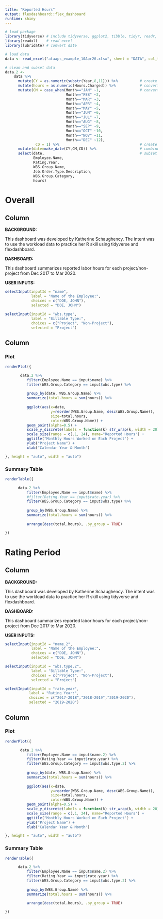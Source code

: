 ---
title: "Reported Hours"
output: flexdashboard::flex_dashboard
runtime: shiny
---

```{r global, include=FALSE}

# load package
library(tidyverse) # include tidyverse, ggplot2, tibble, tidyr, readr, purrr, dplyr, stringr, forcats
library(readxl)    # read excel
library(lubridate) # convert date

# load data
data <- read_excel("ataaps_example_10Apr20.xlsx", sheet = "DATA", col_types = "text")

# clean and subset data
data.2 <-  
    data %>% 
      mutate(CY = as.numeric(substr(Year,8,11))) %>%          # create new variable: CY
      mutate(hours = as.numeric(Hours.Charged)) %>%           # convert hours to numeric
      mutate(CM = case_when(Month=="JAN" ~1,                  # convert month to numeric
                            Month=="FEB" ~2,
                            Month=="MAR" ~3,
                            Month=="APR" ~4,
                            Month=="MAY" ~5,
                            Month=="JUN" ~6,
                            Month=="JUL" ~7,
                            Month=="AUG" ~8,
                            Month=="SEP" ~9,
                            Month=="OCT" ~10,
                            Month=="NOV" ~11,
                            Month=="DEC" ~12),
              CD = 1) %>%                                     # create day of month
      mutate(date=make_date(CY,CM,CD)) %>%                    # combine year, month, day to date
      select(date,                                            # subset the dataset to few variables
             Employee.Name,
             Rating.Year,
             WBS.Group.Name,
             Job.Order.Type.Description,
             WBS.Group.Category,
             hours) 

```

# Overall

## Column {.sidebar}

**BACKGROUND:** 

This dashboard was developed by Katherine Schaughency. The intent was to use the workload data to practice her R skill using tidyverse and flexdashboard. 

**DASHBOARD:** 

This dashboard summarizes reported labor hours for each project/non-project from Dec 2017 to Mar 2020. 

**USER INPUTS:**

```{r input1.1}

selectInput(inputId = "name", 
            label = "Name of the Employee:",
            choices = c("DOE, JOHN"),
            selected = "DOE, JOHN")

selectInput(inputId = "wbs.type",
            label = "Billable Type:",
            choices = c("Project", "Non-Project"),
            selected = "Project")

```


## Column {.tabset} 

### Plot

```{r output1.1}

renderPlot({

       data.2 %>%                               
          filter(Employee.Name == input$name) %>% 
          filter(WBS.Group.Category == input$wbs.type) %>% 
    
          group_by(date, WBS.Group.Name) %>% 
          summarize(total.hours = sum(hours)) %>%  
  
          ggplot(aes(x=date,
                     y=reorder(WBS.Group.Name, desc(WBS.Group.Name)),
                     size=total.hours,
                     color=WBS.Group.Name)) +
          geom_point(alpha=0.5) +
          scale_y_discrete(labels = function(k) str_wrap(k, width = 20)) +
          scale_size(range = c(.1, 24), name="Reported Hours") +
          ggtitle("Monthly Hours Worked on Each Project") +
          ylab("Project Name") +
          xlab("Calendar Year & Month")  

}, height = "auto", width = "auto")

```

### Summary Table

```{r output1.2}

renderTable({

      data.2 %>%                               
          filter(Employee.Name == input$name) %>% 
          #filter(Rating.Year == input$rate.year) %>% 
          filter(WBS.Group.Category == input$wbs.type) %>% 
    
          group_by(WBS.Group.Name) %>% 
          summarize(total.hours = sum(hours)) %>% 
    
          arrange(desc(total.hours), .by_group = TRUE)

})

```

# Rating Period

## Column {.sidebar}

**BACKGROUND:** 

This dashboard was developed by Katherine Schaughency. The intent was to use the workload data to practice her R skill using tidyverse and flexdashboard. 

**DASHBOARD:** 

This dashboard summarizes reported labor hours for each project/non-project from Dec 2017 to Mar 2020. 

**USER INPUTS:**

```{r input2.1}

selectInput(inputId = "name.2", 
            label = "Name of the Employee:",
            choices = c("DOE, JOHN"),
            selected = "DOE, JOHN")

selectInput(inputId = "wbs.type.2",
            label = "Billable Type:",
            choices = c("Project", "Non-Project"),
            selected = "Project")

selectInput(inputId = "rate.year",
           label = "Rating Year:",
           choices = c("2017-2018","2018-2019","2019-2020"),
           selected = "2019-2020")

```


## Column {.tabset} 

### Plot

```{r output2.1}

renderPlot({

       data.2 %>%                               
          filter(Employee.Name == input$name.2) %>% 
          filter(Rating.Year == input$rate.year) %>% 
          filter(WBS.Group.Category == input$wbs.type.2) %>% 
    
          group_by(date, WBS.Group.Name) %>% 
          summarize(total.hours = sum(hours)) %>%  
  
          ggplot(aes(x=date,
                     y=reorder(WBS.Group.Name, desc(WBS.Group.Name)),
                     size=total.hours,
                     color=WBS.Group.Name)) +
          geom_point(alpha=0.5) +
          scale_y_discrete(labels = function(k) str_wrap(k, width = 20)) +
          scale_size(range = c(.1, 24), name="Reported Hours") +
          ggtitle("Monthly Hours Worked on Each Project") +
          ylab("Project Name") +
          xlab("Calendar Year & Month")  

}, height = "auto", width = "auto")

```

### Summary Table

```{r output2.2}

renderTable({

      data.2 %>%                               
          filter(Employee.Name == input$name.2) %>% 
          filter(Rating.Year == input$rate.year) %>% 
          filter(WBS.Group.Category == input$wbs.type.2) %>% 
    
          group_by(WBS.Group.Name) %>% 
          summarize(total.hours = sum(hours)) %>% 
    
          arrange(desc(total.hours), .by_group = TRUE)

})

```
